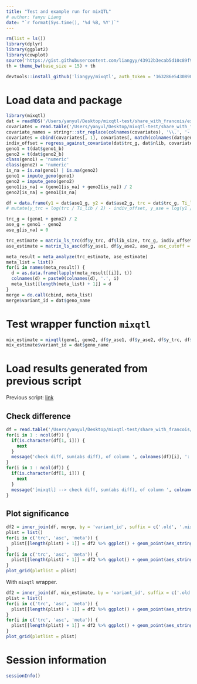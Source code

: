 ```yaml
---
title: "Test and example run for mixQTL"
# author: Yanyu Liang
date: "`r format(Sys.time(), '%d %B, %Y')`"
---
```


```r
rm(list = ls())
library(dplyr)
library(ggplot2)
library(cowplot)
source('https://gist.githubusercontent.com/liangyy/43912b3ecab5d10c89f9d4b2669871c9/raw/8151c6fe70e3d4ee43d9ce340ecc0eb65172e616/my_ggplot_theme.R')
th = theme_bw(base_size = 15) + th 
```

```r
devtools::install_github('liangyy/mixqtl', auth_token = '163286e54308901bcc73ac6cce9c03d3a8055e7c')
```

# Load data and package

```r
library(mixqtl)
dat = readRDS('/Users/yanyul/Desktop/mixqtl-test/share_with_francois/example-input.ENSG00000002834.1.rds')
covariates = read.table('/Users/yanyul/Desktop/mixqtl-test/share_with_francois/covariate-combined.txt', header = T, stringsAsFactors = F)
covariate_names = stringr::str_replace(colnames(covariates), '\\.', '-')
covariates = cbind(covariates[, 1], covariates[, match(colnames(dat$geno1_b), as.character(covariate_names))])
indiv_offset = regress_against_covariate(dat$trc_g, dat$nlib, covariates)
geno1 = t(dat$geno1_b)
geno2 = t(dat$geno2_b)
class(geno1) = 'numeric'
class(geno2) = 'numeric'
is_na = is.na(geno1) | is.na(geno2)
geno1 = impute_geno(geno1)
geno2 = impute_geno(geno2)
geno1[is_na] = (geno1[is_na] + geno2[is_na]) / 2
geno2[is_na] = geno1[is_na]

df = data.frame(y1 = dat$ase1_g, y2 = dat$ase2_g, trc = dat$trc_g, Ti_lib = dat$nlib) %>% mutate(y_trc = trc, lib_size = Ti_lib, cov_offset = indiv_offset, y_ase1 = y1, y_ase2 = y2)
# mutate(y_trc = log(trc / Ti_lib / 2) - indiv_offset, y_ase = log(y1 / y2)) 

trc_g = (geno1 + geno2) / 2
ase_g = geno1 - geno2
ase_g[is_na] = 0

trc_estimate = matrix_ls_trc(df$y_trc, df$lib_size, trc_g, indiv_offset, trc_cutoff = 100)
ase_estimate = matrix_ls_asc(df$y_ase1, df$y_ase2, ase_g, asc_cutoff = 50, weight_cap = 10, asc_cap = 1000)

meta_result = meta_analyze(trc_estimate, ase_estimate)
meta_list = list()
for(i in names(meta_result)) {
  d = as.data.frame(lapply(meta_result[[i]], t))
  colnames(d) = paste0(colnames(d), '.', i)
  meta_list[[length(meta_list) + 1]] = d
}
merge = do.call(cbind, meta_list)
merge$variant_id = dat$geno_name
```

# Test wrapper function `mixqtl`

```r
mix_estimate = mixqtl(geno1, geno2, df$y_ase1, df$y_ase2, df$y_trc, df$lib_size, cov_offset = indiv_offset, trc_cutoff = 100, asc_cutoff = 50, weight_cap = 10, asc_cap = 1000)
mix_estimate$variant_id = dat$geno_name
```

# Load results generated from previous script

Previous script: [link](https://github.com/liangyy/project-ase/blob/master/test_scripts/gtex-v8-pipeline/scripts/mixqtl_batch.R)

## Check difference

```r
df = read.table('/Users/yanyul/Desktop/mixqtl-test/share_with_francois/example-ENSG00000002834.mixqtl.txt.gz', header = T, stringsAsFactors = F)
for(i in 1 : ncol(df)) {
  if(is.character(df[1, i])) {
    next
  }
  message('check diff, sum(abs diff), of column ', colnames(df)[i], ': ' , sum(abs(df[, i] - merge[, i])))
}
for(i in 1 : ncol(df)) {
  if(is.character(df[1, i])) {
    next
  }
  message('[mixqtl] --> check diff, sum(abs diff), of column ', colnames(df)[i], ': ' , sum(abs(df[, i] - mix_estimate[, i])))
}
```

## Plot significance

```r
df2 = inner_join(df, merge, by = 'variant_id', suffix = c('.old', '.mixqtl'))
plist = list()
for(i in c('trc', 'asc', 'meta')) {
  plist[[length(plist) + 1]] = df2 %>% ggplot() + geom_point(aes_string(x = paste0('bhat.', i, '.old'), y = paste0('bhat.', i, '.mixqtl')), alpha = .1) + th  + coord_equal()
}
for(i in c('trc', 'asc', 'meta')) {
  plist[[length(plist) + 1]] = df2 %>% ggplot() + geom_point(aes_string(x = paste0('pval.', i, '.old'), y = paste0('pval.', i, '.mixqtl')), alpha = .1) + scale_x_log10() + scale_y_log10() + th + coord_equal()
}
plot_grid(plotlist = plist)
```

With `mixqtl` wrapper.

```r
df2 = inner_join(df, mix_estimate, by = 'variant_id', suffix = c('.old', '.mixqtl.wrap'))
plist = list()
for(i in c('trc', 'asc', 'meta')) {
  plist[[length(plist) + 1]] = df2 %>% ggplot() + geom_point(aes_string(x = paste0('bhat.', i, '.old'), y = paste0('bhat.', i, '.mixqtl.wrap')), alpha = .1) + th  + coord_equal()
}
for(i in c('trc', 'asc', 'meta')) {
  plist[[length(plist) + 1]] = df2 %>% ggplot() + geom_point(aes_string(x = paste0('pval.', i, '.old'), y = paste0('pval.', i, '.mixqtl.wrap')), alpha = .1) + scale_x_log10() + scale_y_log10() + th + coord_equal()
}
plot_grid(plotlist = plist)
```

# Session information

```r
sessionInfo()
```

